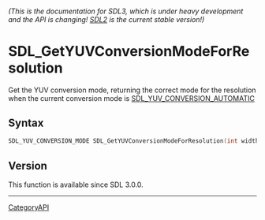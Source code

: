 ====== (This is the documentation for SDL3, which is under heavy development and the API is changing! [https://wiki.libsdl.org/ SDL2] is the current stable version!) ======
= SDL_GetYUVConversionModeForResolution =

Get the YUV conversion mode, returning the correct mode for the resolution when the current conversion mode is [[SDL_YUV_CONVERSION_AUTOMATIC]] 

== Syntax ==

<syntaxhighlight lang='c'>
SDL_YUV_CONVERSION_MODE SDL_GetYUVConversionModeForResolution(int width, int height);
</syntaxhighlight>

== Version ==

This function is available since SDL 3.0.0.

----
[[CategoryAPI]]


